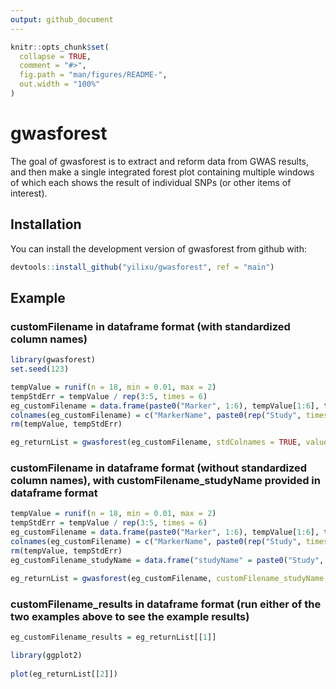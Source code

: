 ```yaml
---
output: github_document
---
```


<!-- README.md is generated from README.Rmd. Please edit that file -->

```r
knitr::opts_chunk$set(
  collapse = TRUE,
  comment = "#>",
  fig.path = "man/figures/README-",
  out.width = "100%"
)
```
# gwasforest

<!-- badges: start -->
<!-- badges: end -->

The goal of gwasforest is to extract and reform data from GWAS results, and then make a single integrated forest plot containing multiple windows of which each shows the result of individual SNPs (or other items of interest).

## Installation

You can install the development version of gwasforest from github with:

``` r
devtools::install_github("yilixu/gwasforest", ref = "main")
```

## Example

### customFilename in dataframe format (with standardized column names)

```r
library(gwasforest)
set.seed(123)

tempValue = runif(n = 18, min = 0.01, max = 2)
tempStdErr = tempValue / rep(3:5, times = 6)
eg_customFilename = data.frame(paste0("Marker", 1:6), tempValue[1:6], tempStdErr[1:6], tempValue[7:12], tempStdErr[7:12], tempValue[13:18], tempStdErr[13:18], stringsAsFactors = FALSE)
colnames(eg_customFilename) = c("MarkerName", paste0(rep("Study", times = 6), rep(1:3, each = 2), rep(c("__Value", "__StdErr"), times = 3)))
rm(tempValue, tempStdErr)
```

```r
eg_returnList = gwasforest(eg_customFilename, stdColnames = TRUE, valueFormat = "Effect", metaStudy = "Study1", colorMode = "duo")
```

### customFilename in dataframe format (without standardized column names), with customFilename_studyName provided in dataframe format
```r
tempValue = runif(n = 18, min = 0.01, max = 2)
tempStdErr = tempValue / rep(3:5, times = 6)
eg_customFilename = data.frame(paste0("Marker", 1:6), tempValue[1:6], tempStdErr[1:6], tempValue[7:12], tempStdErr[7:12], tempValue[13:18], tempStdErr[13:18], stringsAsFactors = FALSE)
colnames(eg_customFilename) = c("MarkerName", paste0(rep("Study", times = 6), rep(1:3, each = 2), sample(LETTERS, 6)))
rm(tempValue, tempStdErr)
eg_customFilename_studyName = data.frame("studyName" = paste0("Study", 1:3), stringsAsFactors = FALSE)
```

```r
eg_returnList = gwasforest(eg_customFilename, customFilename_studyName = eg_customFilename_studyName, stdColnames = FALSE, customColnames = c("Value", "StdErr"), valueFormat = "Effect", metaStudy = "Study1", colorMode = "duo")
```

### customFilename_results in dataframe format (run either of the two examples above to see the example results)
```r
eg_customFilename_results = eg_returnList[[1]]
```

```r
library(ggplot2)
 
plot(eg_returnList[[2]])
```
